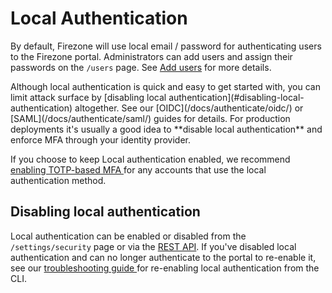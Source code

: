 
# Local Authentication

By default, Firezone will use local email / password for authenticating users to
the Firezone portal. Administrators can add users and assign their passwords on
the `/users` page. See [Add users](/docs/user-guides/add-users/) for more
details.

<Alert color="warning">
Although local authentication is quick and easy to get started with,
you can limit attack surface by
[disabling local authentication](#disabling-local-authentication) altogether.
See our [OIDC](/docs/authenticate/oidc/) or [SAML](/docs/authenticate/saml/)
guides for details. For production deployments it's usually a good idea to
**disable local authentication** and enforce MFA through your identity provider.
</Alert>

If you choose to keep Local authentication enabled, we recommend
[enabling TOTP-based MFA ](/docs/authenticate/multi-factor/) for any accounts
that use the local authentication method.

## Disabling local authentication

Local authentication can be enabled or disabled from the `/settings/security`
page or via the [REST API](/docs/reference/rest-api/configurations). If you've
disabled local authentication and can no longer authenticate to the portal to
re-enable it, see our
[troubleshooting guide ](/docs/administer/troubleshoot#re-enable-local-authentication-via-cli)
for re-enabling local authentication from the CLI.
